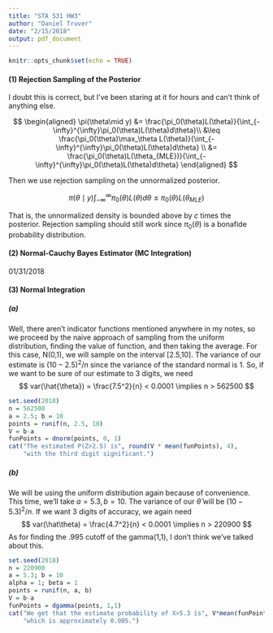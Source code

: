```yaml
---
title: "STA 531 HW3"
author: "Daniel Truver"
date: "2/15/2018"
output: pdf_document
---
```


```r
knitr::opts_chunk$set(echo = TRUE)
```

#### (1) Rejection Sampling of the Posterior

I doubt this is correct, but I've been staring at it for hours and can't think of anything else.

$$
\begin{aligned}
\pi(\theta\mid y) 
&= \frac{\pi_0(\theta)L(\theta)}{\int_{-\infty}^{\infty}\pi_0(\theta)L(\theta)d\theta}\\
&\leq \frac{\pi_0(\theta)\max_\theta L(\theta)}{\int_{-\infty}^{\infty}\pi_0(\theta)L(\theta)d\theta} \\
&= \frac{\pi_0(\theta)L(\theta_{MLE})}{\int_{-\infty}^{\infty}\pi_0(\theta)L(\theta)d\theta}
\end{aligned}
$$

Then we use rejection sampling on the unnormalized posterior. 

$$
\pi(\theta\mid y) \int_{-\infty}^{\infty}\pi_0(\theta)L(\theta)d\theta \leq \pi_0(\theta)L(\theta_{MLE})
$$

That is, the unnormalized density is bounded above by $c$ times the posterior. Rejection sampling should still work since $\pi_0(\theta)$ is a bonafide probability distribution.

#### (2) Normal-Cauchy Bayes Estimator (MC Integration)

01/31/2018

#### (3) Normal Integration 

##### (a)
Well, there aren't indicator functions mentioned anywhere in my notes, so we proceed by the naive approach of sampling from the uniform distribution, finding the value of function, and then taking the average. For this case, N(0,1), we will sample on the interval [2.5,10]. The variance of our estimate is $(10-2.5)^2/n$ since the variance of the standard normal is 1. So, if we want to be sure of our estimate to 3 digits, we need 
$$
var(\hat{\theta}) = \frac{7.5^2}{n} < 0.0001 \implies n > 562500
$$

```r
set.seed(2018)
n = 562500
a = 2.5; b = 10
points = runif(n, 2.5, 10)
V = b-a
funPoints = dnorm(points, 0, 1)
cat("The estimated P(Z>2.5) is", round(V * mean(funPoints), 4),
    "with the third digit significant.")
```

##### (b)

We will be using the uniform distribution again because of convenience. This time, we'll take $a = 5.3, b= 10$. The variance of our $\hat{\theta}$ will be $(10-5.3)^2/n$. If we want 3 digits of accuracy, we again need
$$
var(\hat\theta) = \frac{4.7^2}{n} < 0.0001 \implies n > 220900
$$
As for finding the .995 cutoff of the gamma(1,1), I don't think we've talked about this. 

```r
set.seed(2018)
n = 220900
a = 5.3; b = 10
alpha = 1; beta = 1
points = runif(n, a, b)
V = b-a
funPoints = dgamma(points, 1,1)
cat("We get that the estimate probability of X>5.3 is", V*mean(funPoints),
    "which is approximately 0.005.")
```